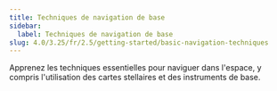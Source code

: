 ```yaml
---
title: Techniques de navigation de base
sidebar:
  label: Techniques de navigation de base
slug: 4.0/3.25/fr/2.5/getting-started/basic-navigation-techniques
---
```


Apprenez les techniques essentielles pour naviguer dans l'espace, y compris l'utilisation des cartes stellaires et des instruments de base.
